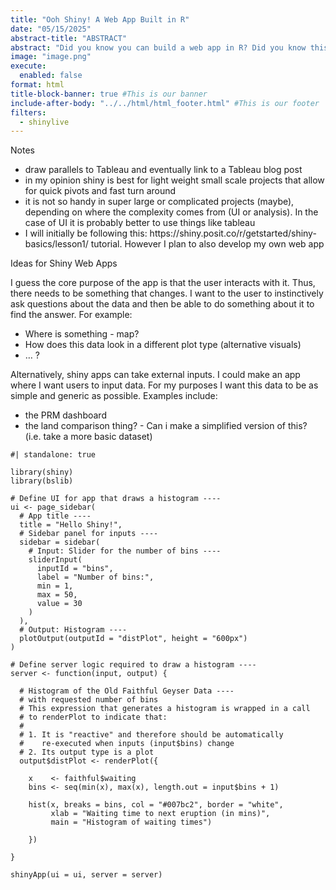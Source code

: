 ```yaml
---
title: "Ooh Shiny! A Web App Built in R"
date: "05/15/2025"
abstract-title: "ABSTRACT"
abstract: "Did you know you can build a web app in R? Did you know this web app could be a custom dashboard showing off your latest data analysis and results? In this blog I am learning how to create my very own Shiny web app, and I am taking you along for the ride."
image: "image.png"
execute:
  enabled: false
format: html
title-block-banner: true #This is our banner
include-after-body: "../../html/html_footer.html" #This is our footer
filters:
  - shinylive
---
```


Notes

 - draw parallels to Tableau and eventually link to a Tableau blog post
 - in my opinion shiny is best for light weight small scale projects that allow for quick pivots and fast turn around
 - it is not so handy in super large or complicated projects (maybe), depending on where the complexity comes from (UI or analysis). In the case of UI it is probably better to use things like tableau
 - I will initially be following this: https://shiny.posit.co/r/getstarted/shiny-basics/lesson1/ tutorial. However I plan to also develop my own web app
 
Ideas for Shiny Web Apps

I guess the core purpose of the app is that the user interacts with it. Thus, there needs to be something that changes. I want to the user to instinctively ask questions about the data and then be able to do something about it to find the answer. For example:

 - Where is something - map?
 - How does this data look in a different plot type (alternative visuals)
 - ... ?
 
Alternatively, shiny apps can take external inputs. I could make an app where I want users to input data. For my purposes I want this data to be as simple and generic as possible. Examples include:

 - the PRM dashboard
 - the land comparison thing? - Can i make a simplified version of this? (i.e. take a more basic dataset)

::: {.cell-output-display}
<style>
iframe.app-frame {
  height: 700px !important;
  width: 100% !important;
}
</style>
:::

```shinylive-r
#| standalone: true

library(shiny)
library(bslib)

# Define UI for app that draws a histogram ----
ui <- page_sidebar(
  # App title ----
  title = "Hello Shiny!",
  # Sidebar panel for inputs ----
  sidebar = sidebar(
    # Input: Slider for the number of bins ----
    sliderInput(
      inputId = "bins",
      label = "Number of bins:",
      min = 1,
      max = 50,
      value = 30
    )
  ),
  # Output: Histogram ----
  plotOutput(outputId = "distPlot", height = "600px")
)

# Define server logic required to draw a histogram ----
server <- function(input, output) {

  # Histogram of the Old Faithful Geyser Data ----
  # with requested number of bins
  # This expression that generates a histogram is wrapped in a call
  # to renderPlot to indicate that:
  #
  # 1. It is "reactive" and therefore should be automatically
  #    re-executed when inputs (input$bins) change
  # 2. Its output type is a plot
  output$distPlot <- renderPlot({

    x    <- faithful$waiting
    bins <- seq(min(x), max(x), length.out = input$bins + 1)

    hist(x, breaks = bins, col = "#007bc2", border = "white",
         xlab = "Waiting time to next eruption (in mins)",
         main = "Histogram of waiting times")

    })

}

shinyApp(ui = ui, server = server)

```








